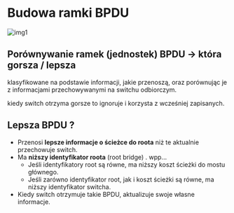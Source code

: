 # Budowa ramki BPDU

![img1](/lab4/img/img1.webp)

## Porównywanie ramek (jednostek) BPDU -> która gorsza / lepsza

klasyfikowane na podstawie informacji, jakie przenoszą, oraz porównując je z informacjami przechowywanymi na switchu odbiorczym.

kiedy switch otrzyma gorsze to ignoruje i korzysta z wcześniej zapisanych.

## Lepsza BPDU ?

- Przenosi **lepsze informacje o ścieżce do roota** niż te aktualnie przechowuje switch.
- Ma **niższy identyfikator roota** (root bridge) . wpp...
  - Jeśli identyfikatory root są równe, ma niższy koszt ścieżki do mostu głównego.
  - Jeśli zarówno identyfikator root, jak i koszt ścieżki są równe, ma niższy identyfikator switcha.
- Kiedy switch otrzymuje takie BPDU, aktualizuje swoje własne informacje.
